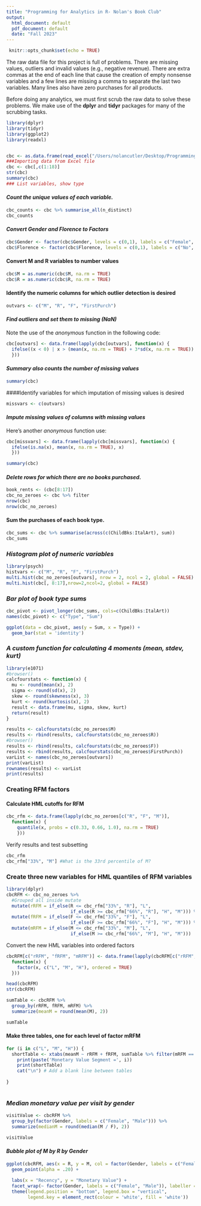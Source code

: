```yaml
---
title: "Programming for Analytics in R- Nolan's Book Club"
output:
  html_document: default
  pdf_document: default
  date: "Fall 2023"
---
```

<!-- name of chunk = set_global_options and include chunk in doc -->
```r
 knitr::opts_chunk$set(echo = TRUE)
```
The raw data file for this project is full of problems. There are missing values, outliers and invalid values (e.g., negative revenue). There are extra commas at the end of each line that cause the creation of empty nonsense variables and a few lines are missing a comma to separate the last two variables. Many lines also have zero purchases for all products.

Before doing any analytics, we must first scrub the raw data to solve these problems. We make use of the **dplyr** and **tidyr** packages for many of the scrubbing tasks.

```r
library(dplyr)
library(tidyr)
library(ggplot2)
library(readxl)


cbc <- as.data.frame(read_excel("/Users/nolancutler/Desktop/Programming for Analytics/Charles_BookClub_modified.xls"))
###Importing data from Excel file
cbc <- cbc[,c(1:18)]
str(cbc)
summary(cbc) 
### List variables, show type
```
#### ***Count the unique values of each variable.***
```r
cbc_counts <- cbc %>% summarise_all(n_distinct)
cbc_counts
```

#### ***Convert Gender and Florence to Factors***
```r
cbc$Gender <- factor(cbc$Gender, levels = c(0,1), labels = c("Female", "Male"))
cbc$Florence <- factor(cbc$Florence, levels = c(0,1), labels = c("No", "Yes"))
```
#### Convert M and R variables to number values
```r
cbc$M = as.numeric(cbc$M, na.rm = TRUE)
cbc$R = as.numeric(cbc$R, na.rm = TRUE)
```
#### Identify the numeric columns for which outlier detection is desired
```r
outvars <- c("M", "R", "F", "FirstPurch")
```


#### ***Find outliers and set them to missing (NaN)***
Note the use of the *anonymous* function in the following code:
```r

cbc[outvars] <- data.frame(lapply(cbc[outvars], function(x) {
  ifelse((x < 0) | x > (mean(x, na.rm = TRUE) + 3*sd(x, na.rm = TRUE)), NA, x) 
  }))

```

#### ***Summary also counts the number of missing values***
```r

summary(cbc)

```
####Identify variables for which imputation of missing values is desired
```r
missvars <- c(outvars)
```

#### ***Impute missing values of columns with missing values***
Here's another *anonymous* function use:
```r
cbc[missvars] <- data.frame(lapply(cbc[missvars], function(x) {
  ifelse(is.na(x), mean(x, na.rm = TRUE), x) 
  }))

summary(cbc)
```

#### ***Delete rows for which there are no books purchased.***
```r
book_rents <- (cbc[8:17])
cbc_no_zeroes <- cbc %>% filter 
nrow(cbc)
nrow(cbc_no_zeroes)
```

#### Sum the purchases of each book type.
```r
cbc_sums <- cbc %>% summarise(across(c(ChildBks:ItalArt), sum))
cbc_sums
```

### ***Histogram plot of numeric variables***

```r
library(psych)
histvars <- c("M", "R", "F", "FirstPurch")
multi.hist(cbc_no_zeroes[outvars], nrow = 2, ncol = 2, global = FALSE)
multi.hist(cbc[, 8:17],nrow=2,ncol=2, global = FALSE)
```

### ***Bar plot of book type sums***

```r
cbc_pivot <- pivot_longer(cbc_sums, cols=c(ChildBks:ItalArt))
names(cbc_pivot) <- c("Type", "Sum")

ggplot(data = cbc_pivot, aes(y = Sum, x = Type)) +
  geom_bar(stat = 'identity')
```


### ***A custom function for calculating 4 moments (mean, stdev, kurt)***

```r
library(e1071)
#browser()
calcfourstats <- function(x) {
  mu <- round(mean(x), 2)
  sigma <- round(sd(x), 2)
  skew <- round(skewness(x), 3)
  kurt <- round(kurtosis(x), 2)
  result <- data.frame(mu, sigma, skew, kurt)
  return(result)
}

results <- calcfourstats(cbc_no_zeroes$M)
results <- rbind(results, calcfourstats(cbc_no_zeroes$R))
#browser()
results <- rbind(results, calcfourstats(cbc_no_zeroes$F))
results <- rbind(results, calcfourstats(cbc_no_zeroes$FirstPurch))
varList <- names(cbc_no_zeroes[outvars])
print(varList)
rownames(results) <- varList
print(results)
```

### Creating RFM factors
#### Calculate HML cutoffs for RFM
```r
cbc_rfm <- data.frame(lapply(cbc_no_zeroes[c("R", "F", "M")], 
  function(x) {
    quantile(x, probs = c(0.33, 0.66, 1.0), na.rm = TRUE) 
    }))
```

Verify results and test subsetting    
```r
cbc_rfm
cbc_rfm["33%", "M"] #What is the 33rd percentile of M?
```

### Create three new variables for HML quantiles of RFM variables
```r
library(dplyr)
cbcRFM <- cbc_no_zeroes %>%
  #Grouped all inside mutate
  mutate(rRFM = if_else(R <= cbc_rfm["33%", "R"], "L",
                        if_else(R >= cbc_rfm["66%", "R"], "H", "M"))) %>%
  mutate(fRFM = if_else(F <= cbc_rfm["33%", "F"], "L",
                        if_else(F >= cbc_rfm["66%", "F"], "H", "M"))) %>%
  mutate(mRFM = if_else(M <= cbc_rfm["33%", "M"], "L",
                        if_else(M >= cbc_rfm["66%", "M"], "H", "M")))
```
Convert the new HML variables into ordered factors
```r
cbcRFM[c("rRFM", "fRFM", "mRFM")] <- data.frame(lapply(cbcRFM[c("rRFM", "fRFM", "mRFM")], 
  function(x) {
    factor(x, c("L", "M", "H"), ordered = TRUE)
  }))

head(cbcRFM)
str(cbcRFM)

sumTable <- cbcRFM %>% 
  group_by(rRFM, fRFM, mRFM) %>%
  summarize(meanM = round(mean(M), 2))

sumTable
```

#### Make three tables, one for each level of factor mRFM

```r
for (i in c("L", "M", "H")) {
  shortTable <- xtabs(meanM ~ rRFM + fRFM, sumTable %>% filter(mRFM == i)) 
    print(paste('Monetary Value Segment =', i))
    print(shortTable)
    cat("\n") # Add a blank line between tables
    
} 
  
```

### ***Median monetary value per visit by gender***

```r
visitValue <- cbcRFM %>% 
  group_by(factor(Gender, labels = c("Female", "Male"))) %>%
  summarize(medianM = round(median(M / F), 2))

visitValue
```

#### ***Bubble plot of M by R by Gender***

```r
ggplot(cbcRFM, aes(x = R, y = M, col = factor(Gender, labels = c("Female", "Male")), size = FirstPurch)) +
  geom_point(alpha = .20) +
  
  labs(x = "Recency", y = "Monetary Value") +
  facet_wrap(~ factor(Gender, labels = c("Female", "Male")), labeller = label_parsed) +
  theme(legend.position = "bottom", legend.box = "vertical", 
        legend.key = element_rect(colour = 'white', fill = 'white'))
```

